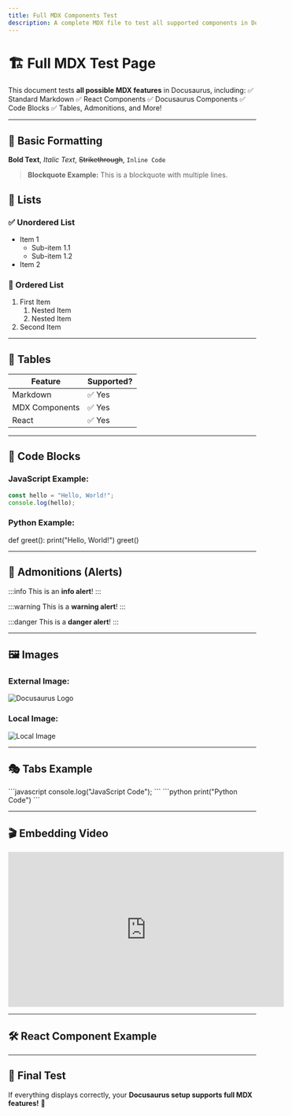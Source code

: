 ```yaml
---
title: Full MDX Components Test
description: A complete MDX file to test all supported components in Docusaurus.
---
```



# 🏗️ Full MDX Test Page

This document tests **all possible MDX features** in Docusaurus, including:
✅ Standard Markdown
✅ React Components
✅ Docusaurus Components
✅ Code Blocks
✅ Tables, Admonitions, and More!

---

## 📌 Basic Formatting

**Bold Text**, *Italic Text*, ~~Strikethrough~~, `Inline Code`

> **Blockquote Example:**
> This is a blockquote with multiple lines.

## 📝 Lists

### ✅ Unordered List
- Item 1
  - Sub-item 1.1
  - Sub-item 1.2
- Item 2

### 🔢 Ordered List
1. First Item
   1. Nested Item
   2. Nested Item
2. Second Item

---

## 📌 Tables

| Feature   | Supported? |
|-----------|------------|
| Markdown  | ✅ Yes |
| MDX Components | ✅ Yes |
| React | ✅ Yes |

---

## 🎨 Code Blocks

### JavaScript Example:

```javascript
const hello = "Hello, World!";
console.log(hello);
```

### Python Example:

<CodeBlock language="python">
def greet():
    print("Hello, World!")
greet()
</CodeBlock>

---

## 🔔 Admonitions (Alerts)

:::info
This is an **info alert**!
:::

:::warning
This is a **warning alert**!
:::

:::danger
This is a **danger alert**!
:::

---

## 🖼️ Images

### External Image:
![Docusaurus Logo](https://docusaurus.io/img/docusaurus.png)

### Local Image:
![Local Image](/img/CENTAGATECLOUD.svg)

---

## 🎭 Tabs Example

<Tabs>
  <TabItem value="js" label="JavaScript">
    ```javascript
    console.log("JavaScript Code");
    ```
  </TabItem>
  <TabItem value="py" label="Python">
    ```python
    print("Python Code")
    ```
  </TabItem>
</Tabs>

---

## 🎬 Embedding Video

<iframe width="560" height="315" src="https://www.youtube.com/embed/dQw4w9WgXcQ" frameborder="0" allowfullscreen></iframe>

---

## 🛠️ React Component Example


<MyButton label="Click Me!" />

---

## 🎯 Final Test

If everything displays correctly, your **Docusaurus setup supports full MDX features!** 🚀


